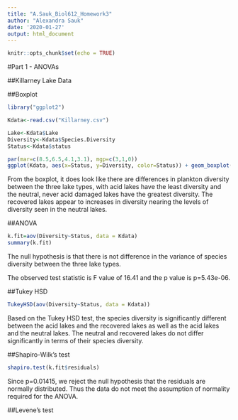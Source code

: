 ```yaml
---
title: "A.Sauk_Biol612_Homework3"
author: "Alexandra Sauk"
date: '2020-01-27'
output: html_document
---
```


```r
knitr::opts_chunk$set(echo = TRUE)
```

#Part 1 - ANOVAs

##Killarney Lake Data

##Boxplot
```r
library("ggplot2")

Kdata<-read.csv("Killarney.csv")

Lake<-Kdata$Lake
Diversity<-Kdata$Species.Diversity
Status<-Kdata$status

par(mar=c(8.5,6.5,4.1,3.1), mgp=c(3,1,0))
ggplot(Kdata, aes(x=Status, y=Diversity, color=Status)) + geom_boxplot() + labs(y="Plankton Species Diversity", x="Lake Status", title = "Fig. 1: Plankton species diversity for 45 lakes in Killarney Wilderness Park") + scale_color_manual(values = c("#ffbb0e", "#009a00", "#007fff"))
```

From the boxplot, it does look like there are differences in plankton diversity between the three lake types, with acid lakes have the least diversity and the neutral, never acid damaged lakes have the greatest diversity. The recovered lakes appear to increases in diversity nearing the levels of diversity seen in the neutral lakes. 

##ANOVA
```r
k.fit=aov(Diversity~Status, data = Kdata)
summary(k.fit)
```

The null hypothesis is that there is not difference in the variance of species diversity between the three lake types.

The observed test statistic is F value of 16.41 and the p value is p=5.43e-06. 

##Tukey HSD
```r
TukeyHSD(aov(Diversity~Status, data = Kdata))
```

Based on the Tukey HSD test, the species diversity is significantly different between the acid lakes and the recovered lakes as well as the acid lakes and the neutral lakes. The neutral and recovered lakes do not differ significantly in terms of their species diversity. 

##Shapiro-Wilk's test
```r
shapiro.test(k.fit$residuals)
```

Since p=0.01415, we reject the null hypothesis that the residuals are normally distributed. Thus the data do not meet the assumption of normality required for the ANOVA.

##Levene's test
```r

```


